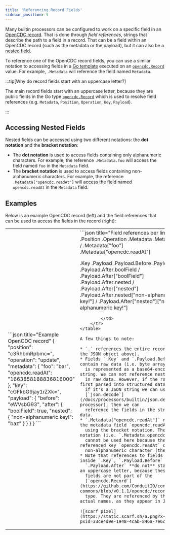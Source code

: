 ```yaml
---
title: 'Referencing Record Fields'
sidebar_position: 5
---
```


Many builtin processors can be configured to work on a specific field in an
[OpenCDC record](/docs/features/opencdc-record). That is done through
_field references_, strings that describe the path to a field in a record. That
can be a field within an OpenCDC record (such as the metadata or the payload),
but it can also be a [nested field](#accessing-nested-fields).

To reference one of the OpenCDC record fields, you can use a similar notation to
accessing fields in a [Go template](https://pkg.go.dev/text/template)
executed on an [`opencdc.Record`](https://github.com/ConduitIO/conduit-commons/blob/v0.1.1/opencdc/record.go#L30)
value. For example, `.Metadata` will reference the field named
`Metadata`.

:::tip[Why do record fields start with an uppercase letter?]

The main record fields start with an uppercase letter, because they are public
fields in the Go type [`opencdc.Record`](https://github.com/ConduitIO/conduit-commons/blob/v0.1.1/opencdc/record.go#L30)
which is used to resolve field references (e.g. `Metadata`, `Position`,
`Operation`, `Key`, `Payload`).

:::

## Accessing Nested Fields

Nested fields can be accessed using two different notations: the **dot notation**
and the **bracket notation**:

* The **dot notation** is used to access fields containing only alphanumeric
  characters. For example, the reference `.Metadata.foo` will access the
  field named `foo` in the `Metadata` field.
* The **bracket notation** is used to access fields containing non-alphanumeric
  characters. For example, the reference `.Metadata["opencdc.readAt"]` will
  access the field named `opencdc.readAt` in the `Metadata` field.

## Examples

Below is an example OpenCDC record (left) and the field references that can be
used to access the fields in the record (right):

<table style={{backgroundColor: "#282A36"}}>
    <tr>
        <td>
```json title="Example OpenCDC record"
{
    "position": "c3RhbmRpbmc=",
    "operation": "update",
    "metadata": {
        "foo": "bar",
        "opencdc.readAt": "1663858188836816000"
    },
    "key": "cGFkbG9jay1rZXk=",
    "payload": {
        "before": "eWVsbG93",
        "after": {
            "boolField": true,
            "nested": {
                "non-alphanumeric key!": "baz"
            }
        }
    }
}
```
        </td>
        <td>
```json title="Field references per line"
.
.Position
.Operation
.Metadata
.Metadata.foo / .Metadata["foo"]
.Metadata["opencdc.readAt"]

.Key
.Payload
.Payload.Before
.Payload.After
.Payload.After.boolField / .Payload.After["boolField"]
.Payload.After.nested / .Payload.After["nested"]
.Payload.After.nested["non-alphanumeric key!"] / .Payload.After["nested"]["non-alphanumeric key!"]




```
        </td>
    </tr>
</table>

A few things to note:

* `.` references the entire record (i.e. the JSON object above).
* Fields `.Key` and `.Payload.Before` contain raw data (i.e. byte arrays), which
  is represented as a base64-encoded string. We can not reference nested fields
  in raw data. However, if the raw data is first parsed into structured data (e.g.
  if it's a JSON string we can use the
  [`json.decode`](/docs/processors/builtin/json.decode) processor), then we can
  reference the fields in the structured data.
* `.Metadata["opencdc.readAt"]` references the metadata field `opencdc.readAt`
  using the bracket notation. The dot notation (i.e. `.Metadata.opencdc.readAt`)
  cannot be used here because the referenced key `opencdc.readAt` contains a
  non-alphanumeric character (the dot).
* Note that references to fields nested inside `.Key`, `.Payload.Before` and
  `.Payload.After` **do not** start with an uppercase letter, because these
  fields are not part of the
  [`opencdc.Record`](https://github.com/ConduitIO/conduit-commons/blob/v0.1.1/opencdc/record.go#L30)
  type. They are referenced by their actual names, as they appear in JSON.

![scarf pixel](https://static.scarf.sh/a.png?x-pxid=33ce4d9e-1948-4cab-846a-7e6cd33b8cae)